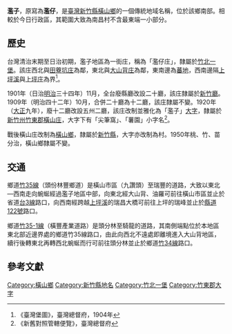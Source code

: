 {{noteTA　
|1 = zh-cn:庄; zh-hk:庄; zh-tw:庄;
}}
'''濫子'''，原寫為'''濫仔'''，是[[臺灣|臺灣]][[新竹縣|新竹縣]][[橫山鄉_(臺灣)|橫山鄉]]的一個傳統地域名稱，位於該鄉南部。相較於今日行政區，其範圍大致為南昌村不含最東端一小部分。

==歷史==
台灣清治末期至日治初期，濫子地區為一街庄，稱為「濫仔庄」，隸屬於[[竹北一堡|竹北一堡]]。該庄西北與[[田藔坑庄|田藔坑庄]]為鄰，東北與[[大山背庄|大山背庄]]為鄰，東南邊為[[蕃地_(竹東郡)|蕃地]]，西南邊隔[[上坪溪|上坪溪]]與[[上坪庄|上坪庄]]為界<ref>《臺灣堡圖》，臺灣總督府，1904年</ref>。

1901年（日治[[明治|明治]]三十四年）11月，全台廢縣廳改設二十廳，該庄隸屬於[[新竹廳|新竹廳]]。1909年（明治四十二年）10月，合併二十廳為十二廳，該庄隸屬不變。1920年（[[大正|大正]]九年），廢十二廳改設五州二廳，該庄改制並雅化為「濫子」[[大字|大字]]，隸屬於[[新竹州|新竹州]][[竹東郡|竹東郡]][[橫山庄|橫山庄]]，大字下有「尖筆窩」、「薯園」小字名<ref>《新舊對照管轄便覽》，臺灣總督府</ref>。

戰後橫山庄改制為[[橫山鄉_(臺灣)|橫山鄉]]，隸屬於[[新竹縣|新竹縣]]，大字亦改制為村。1950年桃、竹、苗分治，橫山鄉隸屬不變。

==交通==
鄉道[[竹35線|竹35線]]（頭份林豐鄉道）是橫山市區（九讚頭）至瑞豐的道路，大致以東北—西南走向蜿蜒經過濫子地區中部，向東北經大山背、油羅可前往橫山市區並止於省道[[台3線|台3線]]路口，向西南經跨越[[上坪溪|上坪溪]]的瑞昌大橋可前往上坪的瑞峰並止於[[縣道122號|縣道122號]]路口。

鄉道[[竹35-1線|竹35-1線]]（橫豐產業道路）是頭分林至騎龍的道路，其南側端點位於本地區東北部近邊界處的鄉道竹35線路口，由此向西北不遠處即離境進入大山背地區，續行後轉東北再轉西北蜿蜒而行可前往頭分林並止於鄉道[[竹34線|竹34線]]路口。

==參考文獻==
{{reflist}}

{{竹東郡}}

[[Category:橫山鄉|Category:橫山鄉]]
[[Category:新竹縣地名|Category:新竹縣地名]]
[[Category:竹北一堡|Category:竹北一堡]]
[[Category:竹東郡大字|Category:竹東郡大字]]